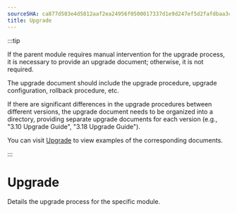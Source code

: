 ```yaml
---
sourceSHA: ca877d503e4d5812aaf2ea24956f0500017337d1e9d247ef5d2fafdbaa3cbd04
title: Upgrade
---
```


:::tip

If the parent module requires manual intervention for the upgrade process, it is necessary to provide an upgrade document; otherwise, it is not required.

The upgrade document should include the upgrade procedure, upgrade configuration, rollback procedure, etc.

If there are significant differences in the upgrade procedures between different versions, the upgrade document needs to be organized into a directory, providing separate upgrade documents for each version (e.g., "3.10 Upgrade Guide", "3.18 Upgrade Guide").

You can visit [Upgrade](https://product-doc-guide.alauda.cn/template/upgrade/example.html) to view examples of the corresponding documents.

:::

# Upgrade

Details the upgrade process for the specific module.
